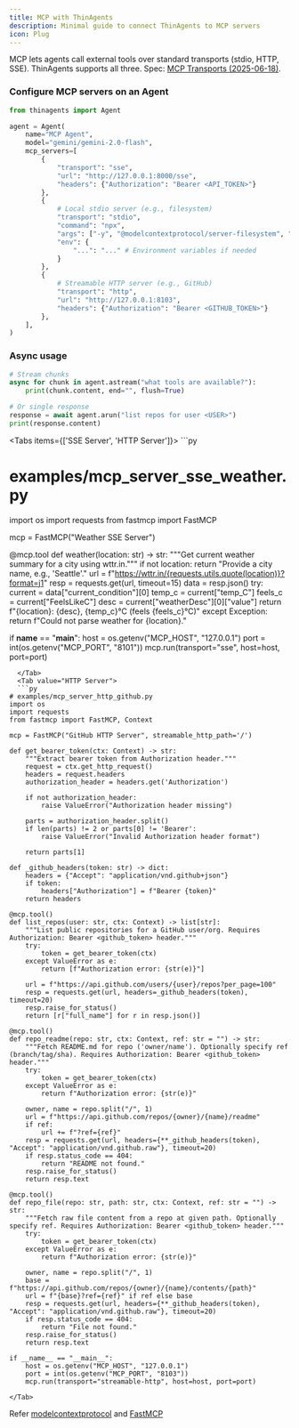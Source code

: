 ```yaml
---
title: MCP with ThinAgents
description: Minimal guide to connect ThinAgents to MCP servers
icon: Plug
---
```


MCP lets agents call external tools over standard transports (stdio, HTTP, SSE). ThinAgents supports all three. Spec: [MCP Transports (2025-06-18)](https://modelcontextprotocol.io/specification/2025-06-18/basic/transports).

### Configure MCP servers on an Agent

```python
from thinagents import Agent

agent = Agent(
    name="MCP Agent",
    model="gemini/gemini-2.0-flash",
    mcp_servers=[
        {
            "transport": "sse",
            "url": "http://127.0.0.1:8000/sse",
            "headers": {"Authorization": "Bearer <API_TOKEN>"}
        },
        {
            # Local stdio server (e.g., filesystem)
            "transport": "stdio",
            "command": "npx",
            "args": ["-y", "@modelcontextprotocol/server-filesystem", "/path/to/dir"],
            "env": {
                "...": "..." # Environment variables if needed
            }
        },
        {
            # Streamable HTTP server (e.g., GitHub)
            "transport": "http",
            "url": "http://127.0.0.1:8103",
            "headers": {"Authorization": "Bearer <GITHUB_TOKEN>"}
        },
    ],
)
```

### Async usage

```python
# Stream chunks
async for chunk in agent.astream("what tools are available?"):
    print(chunk.content, end="", flush=True)

# Or single response
response = await agent.arun("list repos for user <USER>")
print(response.content)
```

<Tabs items={['SSE Server', 'HTTP Server']}>
    <Tab value="SSE Server">
    ```py
  # examples/mcp_server_sse_weather.py
  import os
  import requests
  from fastmcp import FastMCP

mcp = FastMCP("Weather SSE Server")

@mcp.tool
def weather(location: str) -> str:
"""Get current weather summary for a city using wttr.in."""
if not location:
return "Provide a city name, e.g., 'Seattle'."
url = f"https://wttr.in/{requests.utils.quote(location)}?format=j1"
resp = requests.get(url, timeout=15)
data = resp.json()
try:
current = data["current_condition"][0]
temp_c = current["temp_C"]
feels_c = current["FeelsLikeC"]
desc = current["weatherDesc"][0]["value"]
return f"{location}: {desc}, {temp_c}°C (feels {feels_c}°C)"
except Exception:
return f"Could not parse weather for {location}."

if **name** == "**main**":
host = os.getenv("MCP_HOST", "127.0.0.1")
port = int(os.getenv("MCP_PORT", "8101"))
mcp.run(transport="sse", host=host, port=port)

````
  </Tab>
  <Tab value="HTTP Server">
  ```py
# examples/mcp_server_http_github.py
import os
import requests
from fastmcp import FastMCP, Context

mcp = FastMCP("GitHub HTTP Server", streamable_http_path='/')

def get_bearer_token(ctx: Context) -> str:
    """Extract bearer token from Authorization header."""
    request = ctx.get_http_request()
    headers = request.headers
    authorization_header = headers.get('Authorization')

    if not authorization_header:
        raise ValueError("Authorization header missing")

    parts = authorization_header.split()
    if len(parts) != 2 or parts[0] != 'Bearer':
        raise ValueError("Invalid Authorization header format")

    return parts[1]

def _github_headers(token: str) -> dict:
    headers = {"Accept": "application/vnd.github+json"}
    if token:
        headers["Authorization"] = f"Bearer {token}"
    return headers

@mcp.tool()
def list_repos(user: str, ctx: Context) -> list[str]:
    """List public repositories for a GitHub user/org. Requires Authorization: Bearer <github_token> header."""
    try:
        token = get_bearer_token(ctx)
    except ValueError as e:
        return [f"Authorization error: {str(e)}"]

    url = f"https://api.github.com/users/{user}/repos?per_page=100"
    resp = requests.get(url, headers=_github_headers(token), timeout=20)
    resp.raise_for_status()
    return [r["full_name"] for r in resp.json()]

@mcp.tool()
def repo_readme(repo: str, ctx: Context, ref: str = "") -> str:
    """Fetch README.md for repo ('owner/name'). Optionally specify ref (branch/tag/sha). Requires Authorization: Bearer <github_token> header."""
    try:
        token = get_bearer_token(ctx)
    except ValueError as e:
        return f"Authorization error: {str(e)}"

    owner, name = repo.split("/", 1)
    url = f"https://api.github.com/repos/{owner}/{name}/readme"
    if ref:
        url += f"?ref={ref}"
    resp = requests.get(url, headers={**_github_headers(token), "Accept": "application/vnd.github.raw"}, timeout=20)
    if resp.status_code == 404:
        return "README not found."
    resp.raise_for_status()
    return resp.text

@mcp.tool()
def repo_file(repo: str, path: str, ctx: Context, ref: str = "") -> str:
    """Fetch raw file content from a repo at given path. Optionally specify ref. Requires Authorization: Bearer <github_token> header."""
    try:
        token = get_bearer_token(ctx)
    except ValueError as e:
        return f"Authorization error: {str(e)}"

    owner, name = repo.split("/", 1)
    base = f"https://api.github.com/repos/{owner}/{name}/contents/{path}"
    url = f"{base}?ref={ref}" if ref else base
    resp = requests.get(url, headers={**_github_headers(token), "Accept": "application/vnd.github.raw"}, timeout=20)
    if resp.status_code == 404:
        return "File not found."
    resp.raise_for_status()
    return resp.text

if __name__ == "__main__":
    host = os.getenv("MCP_HOST", "127.0.0.1")
    port = int(os.getenv("MCP_PORT", "8103"))
    mcp.run(transport="streamable-http", host=host, port=port)
````

    </Tab>

</Tabs>

Refer [modelcontextprotocol](https://modelcontextprotocol.io/docs/getting-started/intro) and [FastMCP](https://gofastmcp.com/getting-started/welcome)
